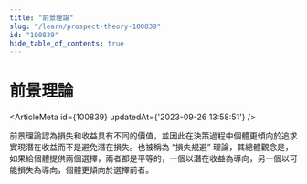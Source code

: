 ```yaml
---
title: "前景理論"
slug: "/learn/prospect-theory-100839"
id: "100839"
hide_table_of_contents: true
---
```



# 前景理論

<ArticleMeta id={100839} updatedAt={'2023-09-26 13:58:51'} />
<div className='border-solid border-b border-t-0 my-4 border-[var(--ifm-color-gray-300)]' />

前景理論認為損失和收益具有不同的價值，並因此在決策過程中個體更傾向於追求實現潛在收益而不是避免潛在損失。也被稱為 “損失規避” 理論，其總體觀念是，如果給個體提供兩個選擇，兩者都是平等的，一個以潛在收益為導向，另一個以可能損失為導向，個體更傾向於選擇前者。
